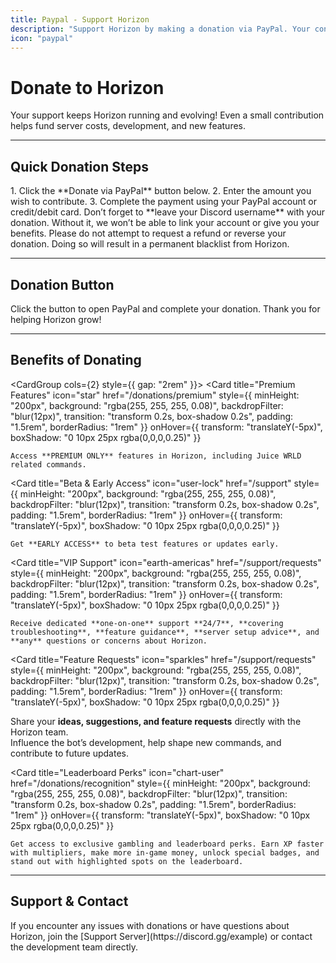 ---
title: Paypal - Support Horizon
description: "Support Horizon by making a donation via PayPal. Your contribution helps keep the bot online, maintained, and continuously updated."
icon: "paypal"
---

# Donate to Horizon

<Banner variant="success">
Your support keeps Horizon running and evolving!  
Even a small contribution helps fund server costs, development, and new features.
</Banner>

---

## Quick Donation Steps

<Steps>
1. Click the **Donate via PayPal** button below.
2. Enter the amount you wish to contribute.
3. Complete the payment using your PayPal account or credit/debit card.
</Steps>

<Warning>
Don’t forget to **leave your Discord username** with your donation.  
Without it, we won’t be able to link your account or give you your benefits.
</Warning>
<Danger>
Please do not attempt to request a refund or reverse your donation. Doing so will result in a permanent blacklist from Horizon.
</Danger>

---

## Donation Button

<CardGroup cols={2}>
  <Card title="Support via PayPal" icon="paypal" href="https://www.paypal.com/donate?hosted_button_id=YOUR_BUTTON_ID">
    Click the button to open PayPal and complete your donation. Thank you for helping Horizon grow!
  </Card>
</CardGroup>

---

## Benefits of Donating

<CardGroup cols={2} style={{ gap: "2rem" }}>
  <Card
    title="Premium Features"
    icon="star"
    href="/donations/premium"
    style={{
      minHeight: "200px",
      background: "rgba(255, 255, 255, 0.08)",
      backdropFilter: "blur(12px)",
      transition: "transform 0.2s, box-shadow 0.2s",
      padding: "1.5rem",
      borderRadius: "1rem"
    }}
    onHover={{
      transform: "translateY(-5px)",
      boxShadow: "0 10px 25px rgba(0,0,0,0.25)"
    }}
  >
    Access **PREMIUM ONLY** features in Horizon, including Juice WRLD related commands.
  </Card>

  <Card
    title="Beta & Early Access"
    icon="user-lock"
    href="/support"
    style={{
      minHeight: "200px",
      background: "rgba(255, 255, 255, 0.08)",
      backdropFilter: "blur(12px)",
      transition: "transform 0.2s, box-shadow 0.2s",
      padding: "1.5rem",
      borderRadius: "1rem"
    }}
    onHover={{
      transform: "translateY(-5px)",
      boxShadow: "0 10px 25px rgba(0,0,0,0.25)"
    }}
  >
    Get **EARLY ACCESS** to beta test features or updates early.
  </Card>

  <Card
    title="VIP Support"
    icon="earth-americas"
    href="/support/requests"
    style={{
      minHeight: "200px",
      background: "rgba(255, 255, 255, 0.08)",
      backdropFilter: "blur(12px)",
      transition: "transform 0.2s, box-shadow 0.2s",
      padding: "1.5rem",
      borderRadius: "1rem"
    }}
    onHover={{
      transform: "translateY(-5px)",
      boxShadow: "0 10px 25px rgba(0,0,0,0.25)"
    }}
  >
    Receive dedicated **one-on-one** support **24/7**, **covering troubleshooting**, **feature guidance**, **server setup advice**, and **any** questions or concerns about Horizon.
  </Card>

<Card
  title="Feature Requests"
  icon="sparkles"
  href="/support/requests"
  style={{
    minHeight: "200px",
    background: "rgba(255, 255, 255, 0.08)",
    backdropFilter: "blur(12px)",
    transition: "transform 0.2s, box-shadow 0.2s",
    padding: "1.5rem",
    borderRadius: "1rem"
  }}
  onHover={{
    transform: "translateY(-5px)",
    boxShadow: "0 10px 25px rgba(0,0,0,0.25)"
  }}
>
  Share your **ideas, suggestions, and feature requests** directly with the Horizon team.  
  Influence the bot’s development, help shape new commands, and contribute to future updates.
</Card>

  <Card
    title="Leaderboard Perks"
    icon="chart-user"
    href="/donations/recognition"
    style={{
      minHeight: "200px",
      background: "rgba(255, 255, 255, 0.08)",
      backdropFilter: "blur(12px)",
      transition: "transform 0.2s, box-shadow 0.2s",
      padding: "1.5rem",
      borderRadius: "1rem"
    }}
    onHover={{
      transform: "translateY(-5px)",
      boxShadow: "0 10px 25px rgba(0,0,0,0.25)"
    }}
  >
    Get access to exclusive gambling and leaderboard perks. Earn XP faster with multipliers, make more in-game money, unlock special badges, and stand out with highlighted spots on the leaderboard.
  </Card>
</CardGroup>

---

## Support & Contact

<Tip>
If you encounter any issues with donations or have questions about Horizon, join the [Support Server](https://discord.gg/example) or contact the development team directly.
</Tip>
